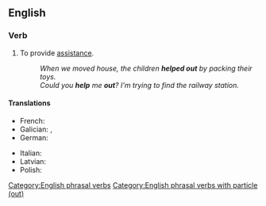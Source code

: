 ==English==

===Verb===
{{en-verb|helps out|helping out|helped out}}

# To provide [[assistance]].
#: ''When we moved house, the children '''helped out''' by packing their toys.''
#: ''Could you '''help''' me '''out'''? I'm trying to find the railway station.''

====Translations====
{{trans-top|provide assistance}}
* French: {{t+|fr|dépanner}}
* Galician: {{t+|gl|axudar}}, {{t+|gl|asesorar}}
* German: {{t+|de|aushelfen}}
{{trans-mid}}
* Italian: {{t|it|essere d'aiuto}}
* Latvian: {{t|lv|izlīdzēt}}
* Polish: {{t|pl|pomóc}}
{{trans-bottom}}

[[Category:English phrasal verbs]]
[[Category:English phrasal verbs with particle (out)]]
